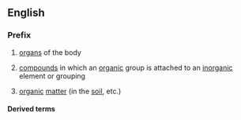 {{also|organo|órgano|organò}}

==English==

===Prefix===
{{head|en|prefixes}}

# [[organ]]s of the body
# {{lb|en|chemistry|forms adjectives and nouns|sometimes hyphenated}} [[compound]]s in which an [[organic]] group is attached to an [[inorganic]] element or grouping
# [[organic]] [[matter]] (in the [[soil]], etc.)

====Derived terms====
{{prefixsee|en}}
{{der3|lang=en|{{l|en|organoalkali}}
|{{l|en|organogenous}}
|{{l|en|organographical}}
|{{l|en|organolite}}
|{{l|en|organosiloxane}}, {{l|en|organo-siloxane}}
}}